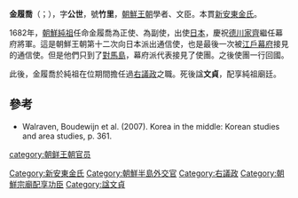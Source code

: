 {{Infobox Korean name
|image=김이교-흑단령.jpg
|hangul= 김이교
|hanja=金履喬
|rr= Gim I-gyo
|mr=Kim I-kyo
}}
'''金履喬'''（{{kor|k=김이교|hanja=金履喬}}；{{bd|1764年||1832年||}}），字'''公世'''，號'''竹里'''，[[朝鮮王朝|朝鮮王朝]]學者、文臣。本貫[[新安東金氏|新安東金氏]]。

1682年，[[朝鮮純祖|朝鮮純祖]]任命金履喬為正使、{{link-ko|李勉求|이면구}}為副使，出使[[日本|日本]]，慶祝[[德川家齊|德川家齊]]繼任幕府將軍。這是朝鮮王朝第十二次向日本派出通信使，也是最後一次被[[江戶幕府|江戶幕府]]接見的通信使。但是他們只到了[[對馬島|對馬島]]，幕府派代表接見了使團。之後使團一行回國。

此後，金履喬於純祖在位期間擔任過[[右議政|右議政]]之職。死後諡'''文貞'''，配享純祖廟廷。

==參考==
*Walraven, Boudewijn et al. (2007). Korea in the middle: Korean studies and area studies, p. 361.

{{右議政}}
{{Authority control}}
[[category:朝鲜王朝官员|category:朝鲜王朝官员]]
[[Category:新安東金氏|Category:新安東金氏]]
[[Category:朝鮮半島外交官|Category:朝鮮半島外交官]]
[[Category:右議政|Category:右議政]]
[[Category:朝鮮宗廟配享功臣|Category:朝鮮宗廟配享功臣]]
[[Category:諡文貞|Category:諡文貞]]